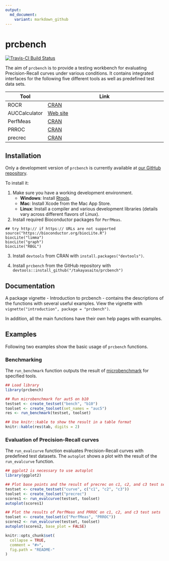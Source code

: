 ```yaml
---
output:
  md_document:
    variant: markdown_github
---
```


<!-- README.md is generated from README.Rmd. Please edit that file -->

# prcbench

[![Travis-CI Build Status](https://travis-ci.org/takayasaito/prcbench.svg?branch=master)](https://travis-ci.org/takayasaito/prcbench)

The aim of `prcbench` is to provide a testing workbench for evaluating 
Precision-Recall curves under various conditions. It contains integrated 
interfaces for the following five different tools as well as predefined test 
data sets. 

| Tool          | Link                                                     |
| ------------- | -------------------------------------------------------- |
| ROCR          | [CRAN](https://cran.r-project.org/package=ROCR)     |
| AUCCalculator | [Web site](http://mark.goadrich.com/package=AUC)        |
| PerfMeas      | [CRAN](https://cran.r-project.org/package=PerfMeas) |
| PRROC         | [CRAN](https://cran.r-project.org/package=PRROC)    |
| precrec       | [CRAN](https://cran.r-project.org/package=precrec)  |

## Installation
Only a development version of `prcbench` is currently available at 
[our GitHub repository](https://github.com/takayasaito/prcbench). 

To install it:

  1. Make sure you have a working development environment.
      * **Windows**: Install [Rtools](http://cran.r-project.org/bin/windows/Rtools/).
      * **Mac**: Install Xcode from the Mac App Store.
      * **Linux**: Install a compiler and various development libraries (details vary across different flavors of Linux).

  2.  Install required Bioconductor packages for `PerfMeas`.
```
## try http:// if https:// URLs are not supported
source("https://bioconductor.org/biocLite.R")
biocLite("limma")
biocLite("graph")
biocLite("RBGL")
```
  3.  Install `devtools` from CRAN with `install.packages("devtools")`.

  4.  Install `prcbench` from the GitHub repository with `devtools::install_github("/takayasaito/prcbench")`

## Documentation
A package vignette - Introduction to prcbench - contains the descriptions of the functions with several useful examples. View the vignette with `vignette("introduction", package = "prcbench")`.

In addition, all the main functions have their own help pages with examples.

## Examples

Following two examples show the basic usage of `prcbench` functions.

### Benchmarking

The `run_benchmark` function outputs the result of [microbenchmark](https://cran.r-project.org/package=microbenchmark) for 
specified tools.
```r
## Load library
library(prcbench)

## Run microbenchmark for aut5 on b10
testset <- create_testset("bench", "b10")
toolset <- create_toolset(set_names = "auc5")
res <- run_benchmark(testset, toolset)

## Use knitr::kable to show the result in a table format
knitr::kable(res$tab, digits = 2)
```

### Evaluation of Precision-Recall curves
The `run_evalcurve` function evaluates Precision-Recall curves with predefined
test datasets. The `autoplot` shows a plot with the result of the 
`run_evalcurve` function.

```r
## ggplot2 is necessary to use autoplot
library(ggplot2)

## Plot base points and the result of precrec on c1, c2, and c3 test sets
testset <- create_testset("curve", c("c1", "c2", "c3"))
toolset <- create_toolset("precrec")
scores1 <- run_evalcurve(testset, toolset)
autoplot(scores1)

## Plot the results of PerfMeas and PRROC on c1, c2, and c3 test sets
toolset <- create_toolset(c("PerfMeas", "PRROC"))
scores2 <- run_evalcurve(testset, toolset)
autoplot(scores2, base_plot = FALSE)
```


```r
knitr::opts_chunk$set(
  collapse = TRUE,
  comment = "#>",
  fig.path = "README-"
)
```
